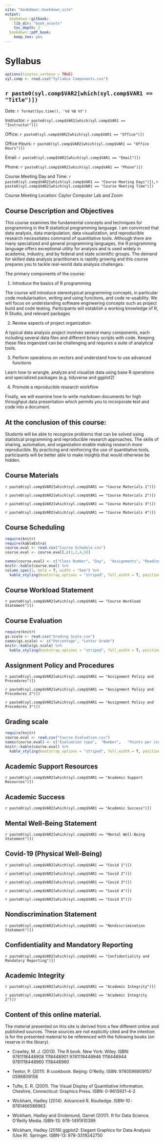 ---
site: "bookdown::bookdown_site"
output:
  bookdown::gitbook:
    lib_dir: "book_assets"
    toc_depth: 2
  bookdown::pdf_book:
    keep_tex: yes
---

# Syllabus

```{r, include=FALSE}
options(tinytex.verbose = TRUE)
syl.comp <- read.csv("Syllabus Components.csv")
```

## `r paste0(syl.comp$VAR2[which(syl.comp$VAR1 == "Title")])`

Date: `r format(Sys.time(), '%d %B %Y')`

Instructor: `r paste0(syl.comp$VAR2[which(syl.comp$VAR1 == "Instructor")])`

Office: `r paste0(syl.comp$VAR2[which(syl.comp$VAR1 == "Office")])`

Office Hours: `r paste0(syl.comp$VAR2[which(syl.comp$VAR1 == "Office Hours")])`

Email: `r paste0(syl.comp$VAR2[which(syl.comp$VAR1 == "Email")])`

Phone: `r paste0(syl.comp$VAR2[which(syl.comp$VAR1 == "Phone")])`

Course Meeting Day and Time: `r paste0(syl.comp$VAR2[which(syl.comp$VAR1 == "Course Meeting Days")])`, `r paste0(syl.comp$VAR2[which(syl.comp$VAR1 == "Course Meeting Time")])`

Course Meeting Location: Caylor Computer Lab and Zoom

## Course Description and Objectives
This course examines the fundamental concepts and techniques for programming in the R statistical programming language. I am convinced that data analysis, data manipulation, data visualization, and reproducible research necessitates command of quantitative tools. Although there are many specialized and general programming languages, the R programming language offers exceptional utility for analysis and is used widely in academia, industry, and by federal and state scientific groups. The demand for skilled data analysis practitioners is rapidly growing and this course prepares you to tackle real-world data analysis challenges.

The primary components of the course: 

1) Introduce the basics of R programming

The course will introduce stereotypical programming concepts, in particular code modularisation, writing and using functions, and code re-usability. We will focus on understanding software engineering concepts such as project build and code testing. Participants will establish a working knowledge of R, R Studio, and relevant packages

2) Review aspects of project organization

A typical data analysis project involves several many components, each including several data files and different binary scripts with code. Keeping these files organized can be challenging and requires a suite of analytical tools.

3) Perform operations on vectors and understand how to use advanced functions

Learn how to wrangle, analyze and visualize data using base R operations and specialized packages (e.g. tidyverse and ggplot2)

4) Promote a reproducible research workflow

Finally, we will examine how to  write markdown documents for high throughput data presentation which permits you to incorporate text and code into a document. 

## At the conclusion of this course: 
Students will be able to recognize problems that can be solved using statistical programming and reproducible research approaches. The skills of sharing, automation, and organization enable making research more reproducible. By practicing and reinforcing the use of quantitative tools, participants will be better able to make insights that would otherwise be hidden.

## Course Materials
`r paste0(syl.comp$VAR2[which(syl.comp$VAR1 == "Course Materials 1")])`

`r paste0(syl.comp$VAR2[which(syl.comp$VAR1 == "Course Materials 2")])`

`r paste0(syl.comp$VAR2[which(syl.comp$VAR1 == "Course Materials 3")])`

`r paste0(syl.comp$VAR2[which(syl.comp$VAR1 == "Course Materials 4")])`

## Course Scheduling
```{r, echo=FALSE, message=FALSE, warning=FALSE}
require(knitr)
require(kableExtra)
course.eval <- read.csv("Course Schedule.csv")
course.eval <- course.eval[,c(1,2,4,5)]

names(course.eval) <- c("Class Number",	"Day",	"Assignments", "Reading")
knitr::kable(course.eval) %>%
column_spec(1, bold = T, width = "5em") %>%
  kable_styling(bootstrap_options = "striped", full_width = T, position = "center")
```

## Course Workload Statement
`r paste0(syl.comp$VAR2[which(syl.comp$VAR1 == "Course Workload Statement")])`

## Course Evaluation
```{r, echo=FALSE, message=FALSE, warning=FALSE}
require(knitr)
gs.scale <- read.csv("Grading Scale.csv")
names(gs.scale) <- c("Percentage", "Letter Grade")
knitr::kable(gs.scale) %>%
  kable_styling(bootstrap_options = "striped", full_width = T, position = "center")
```

## Assignment Policy and Procedures
`r paste0(syl.comp$VAR2[which(syl.comp$VAR1 == "Assignment Policy and Procedures")])`

`r paste0(syl.comp$VAR2[which(syl.comp$VAR1 == "Assignment Policy and Procedures 2")])`

`r paste0(syl.comp$VAR2[which(syl.comp$VAR1 == "Assignment Policy and Procedures 3")])`

## Grading scale
```{r, echo=FALSE, message=FALSE, warning=FALSE}
require(knitr)
course.eval <- read.csv("Course Evaluation.csv")
names(course.eval) <- c("Evaluation type",	"Number",	"Points per item",	"Total points")
knitr::kable(course.eval) %>%
  kable_styling(bootstrap_options = "striped", full_width = T, position = "center")
```

## Academic Support Resources
`r paste0(syl.comp$VAR2[which(syl.comp$VAR1 == "Academic Support Resources")])`

## Academic Success
`r paste0(syl.comp$VAR2[which(syl.comp$VAR1 == "Academic Success")])`

## Mental Well-Being Statement
`r paste0(syl.comp$VAR2[which(syl.comp$VAR1 == "Mental Well-Being Statement")])`

## Covid-19 (Physical Well-Being)

`r paste0(syl.comp$VAR2[which(syl.comp$VAR1 == "Covid 1")])`

`r paste0(syl.comp$VAR2[which(syl.comp$VAR1 == "Covid 2")])`

`r paste0(syl.comp$VAR2[which(syl.comp$VAR1 == "Covid 3")])`

`r paste0(syl.comp$VAR2[which(syl.comp$VAR1 == "Covid 4")])`

`r paste0(syl.comp$VAR2[which(syl.comp$VAR1 == "Covid 5")])`

## Nondiscrimination Statement
`r paste0(syl.comp$VAR2[which(syl.comp$VAR1 == "Nondiscrimination Statement")])`

## Confidentiality and Mandatory Reporting
`r paste0(syl.comp$VAR2[which(syl.comp$VAR1 == "Confidentiality and Mandatory Reporting")])`
\pagebreak

## Academic Integrity
`r paste0(syl.comp$VAR2[which(syl.comp$VAR1 == "Academic Integrity")])`

`r paste0(syl.comp$VAR2[which(syl.comp$VAR1 == "Academic Integrity 2")])`

## Content of this online material.

The material presented on this site is derived from a few different online and published sources. These sources are not explicitly cited and the intention is for the presented material to be referenced with the following books (on reserve in the library). 

* Crawley, M. J. (2013). The R book. New York: Wiley. ISBN: 9781118448908 1118448901 9781118448946 1118448944 9781118448960 1118448960

* Teetor, P. (2011). R cookbook. Beijing: O'Reilly. ISBN: 9780596809157 0596809158

* Tufte, E. R. (2001). The Visual Display of Quantitative Information. Cheshire, Connecticut: Graphics Press. ISBN: 0-9613921-4-2

* Wickham, Hadley (2014). Advanced R. Routledge. ISBN-10 : 9781466586963

* Wickham, Hadley and Grolemund, Garret (2017). R for Data Science. O'Reilly Media. ISBN-13: 978-1491910399

* Wickham, Hadley (2016).ggplot2: Elegant Graphics for Data Analysis (Use R). Springer. ISBN-13: 978-3319242750
